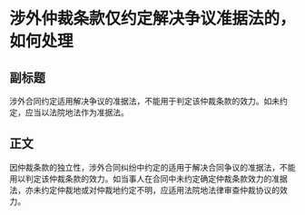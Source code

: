 # 涉外仲裁条款仅约定解决争议准据法的，如何处理
## 副标题
涉外合同约定适用解决争议的准据法，不能用于判定该仲裁条款的效力。如未约定，应当以法院地法作为准据法。
## 正文
因仲裁条款的独立性，涉外合同纠纷中约定的适用于解决合同争议的准据法，不能用以判定该仲裁条款的效力。如当事人在合同中未约定确定仲裁条款效力的准据法，亦未约定仲裁地或对仲裁地约定不明，应适用法院地法律审查仲裁协议的效力。